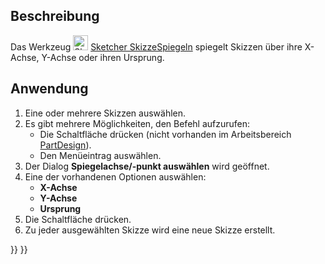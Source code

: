<languages/>

{{Docnav/de
|[[Sketcher_MergeSketches/de|SkizzenZusammenführen]]
|[[Sketcher_LeaveSketch/de|SkizzeVerlassen]]
|[[Sketcher_Workbench/de|Sketcher]]
|IconL=Sketcher_MergeSketches.svg‎
|IconR=Sketcher_LeaveSketch.svg
|IconC=Workbench_Sketcher.svg
}}

{{GuiCommand/de
|Name=Sketcher MirrorSketch
|Name/de=Sketcher SkizzeSpiegeln
|MenuLocation=Sketch → Skizze spiegeln
|Workbenches=[[Sketcher_Workbench/de|Sketcher]], [[PartDesign_Workbench/de|PartDesign]]
|Version=0.16
}}

<span id="Description"></span>
==Beschreibung==

Das Werkzeug [[Image:Sketcher_MirrorSketch.svg|24px]] [[Sketcher_MirrorSketch/de|Sketcher SkizzeSpiegeln]] spiegelt Skizzen über ihre X-Achse, Y-Achse oder ihren Ursprung.

<span id="Usage"></span>
==Anwendung==

# Eine oder mehrere Skizzen auswählen.
# Es gibt mehrere Möglichkeiten, den Befehl aufzurufen:
#* Die Schaltfläche {{Button|[[Image:Sketcher_MirrorSketch.svg|16px]] [[Sketcher_MirrorSketch/de|Skizze spiegeln]]}} drücken (nicht vorhanden im Arbeitsbereich [[PartDesign_Workbench/de|PartDesign]]).
#* Den Menüeintrag {{MenuCommand|Skizze → [[Image:Sketcher_MirrorSketch.svg|16px]] Skizze spiegeln}} auswählen.
# Der Dialog '''Spiegelachse/-punkt auswählen''' wird geöffnet.
# Eine der vorhandenen Optionen auswählen:
#* '''X-Achse'''
#* '''Y-Achse'''
#* '''Ursprung'''
# Die Schaltfläche {{Button|OK}} drücken.
# Zu jeder ausgewählten Skizze wird eine neue Skizze erstellt.


{{Docnav/de
|[[Sketcher_MergeSketches/de|SkizzenZusammenführen]]
|[[Sketcher_LeaveSketch/de|SkizzeVerlassen]]
|[[Sketcher_Workbench/de|Sketcher]]
|IconL=Sketcher_MergeSketches.svg‎
|IconR=Sketcher_LeaveSketch.svg
|IconC=Workbench_Sketcher.svg
}}

{{Sketcher Tools navi{{#translation:}}}}
{{Userdocnavi{{#translation:}}}}